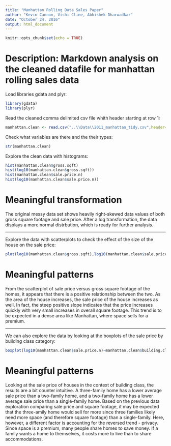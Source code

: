 ```yaml
---
title: "Manhattan Rolling Data Sales Paper"
author: "Kevin Cannon, Vishi Cline, Abhishek Dharwadkar"
date: "October 24, 2016"
output: html_document
---
```


```r
knitr::opts_chunk$set(echo = TRUE)
```

# Description:  Markdown analysis on the cleaned datafile for manhattan rolling sales data

Load libraries gdata and plyr:
```r
library(gdata)
library(plyr)
```

Read the cleaned comma delimited csv file whith header starting at row 1:
```r
manhattan.clean <- read.csv("..\\Data\\2011_manhattan_tidy.csv",header=TRUE)
```

Check what variables are there and the their types:
```r
str(manhattan.clean)
```

Explore the clean data with histograms:
```r
hist(manhattan.clean$gross.sqft)
hist(log10(manhattan.clean$gross.sqft))
hist(manhattan.clean$sale.price.n)
hist(log10(manhattan.clean$sale.price.n))
```

# Meaningful transformation
The original messy data set shows heavily right-skewed data values of both gross square footage and sale price. After a log transformation, the data displays a more normal distrbution, which is ready for further analysis.

***

Explore the data with scatterplots to check the effect of the size of the house on the sale price:
```r
plot(log10(manhattan.clean$gross.sqft),log10(manhattan.clean$sale.price.n), pch = 16, cex = 1.3, col = "blue", xlab = "Gross Sqft", ylab = "Sale Price")
```

# Meaningful patterns

From the scatterplot of sale price versus gross square footage of the homes, it appears that there is a positive relationship between the two. As the area of the house increases, the sale price of the house increases as well. In fact, the steep positive slope indicates that the price increases quickly with very small increases in overall square footage. This trend is to be expected in a dense area like Manhattan, where space sells for a premium.  

***

We can also explore the data by looking at the boxplots of the sale price by building class category:
```r
boxplot(log10(manhattan.clean$sale.price.n)~manhattan.clean$building.class.category)
```

# Meaningful patterns

Looking at the sale price of houses in the context of building class, the results are a bit counter intuitive. A three-family home has a lower average sale price than a two-family home, and a two-family home has a lower average sale price than a single-family home. Based on the previous data exploration comparing sale price and square footage, it may be expected that the three-amily home would sell for more since three families likely need more space (and therefore square footage) than a single-family. Here, however, a different factor is accounting for the reversed trend - privacy. Since space is a premium, many people share homes to save money. If a family wants a home to themselves, it costs more to live than to share accommodations. 